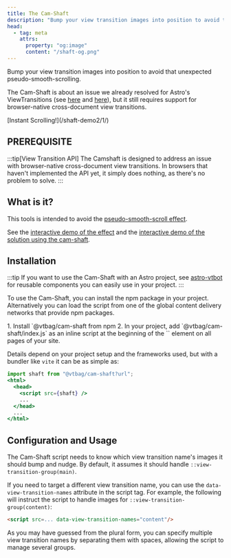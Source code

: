 ```yaml
---
title: The Cam-Shaft
description: "Bump your view transition images into position to avoid that unexpected pseudo-smooth-scrolling."
head:
  - tag: meta
    attrs:
      property: "og:image"
      content: "/shaft-og.png"
---
```


<Logo alt="The Cam-Shaft" image={shaft}>
Bump your view transition images into position to avoid that unexpected pseudo-smooth-scrolling.

The Cam-Shaft is about an issue we already resolved for Astro's ViewTransitions (see [here](https://events-3bg.pages.dev/jotter/starlight/inner-workings/transitions/#the-pseudo-scrolling-main-area) and [here](https://events-3bg.pages.dev/library/PageOffset/)), but it still requires support for browser-native cross-document view transitions.

</Logo>
<CTA>[Instant Scrolling!](/shaft-demo2/1/)</CTA>

## PREREQUISITE

:::tip[View Transition API]
The Camshaft is designed to address an issue with browser-native cross-document view transitions. In browsers that haven't implemented the API yet, it simply does nothing, as there's no problem to solve.
:::


## What is it?

This tools is intended to avoid the [pseudo-smooth-scroll effect](/tips/pseudo-smooth-scrolling/).

See the [interactive demo of the effect](/shaft-demo/1/) and the [interactive demo of the solution using the cam-shaft](/shaft-demo2/1/).


## Installation
:::tip
If you want to use the Cam-Shaft with an Astro project, see [astro-vtbot](https://events-3bg.pages.dev/library/CamShaft/) for reusable components you can easily use in your project.
:::

To use the Cam-Shaft, you can install the npm package in your project. Alternatively you can load the script from one of the global content delivery networks that provide npm packages.

<Steps>
1. Install `@vtbag/cam-shaft from npm
2. In your project, add `@vtbag/cam-shaft/index.js` as an inline script at the beginning of the `<head>` element on all pages of your site.
</Steps>

Details depend on your project setup and the frameworks used, but with a bundler like `vite` it can be as simple as:

```jsx
import shaft from "@vtbag/cam-shaft?url";
<html>
  <head>
    <script src={shaft} />
    ...
  </head>
  ...
</html>
```

## Configuration and Usage

The Cam-Shaft script needs to know which view transition name's images it should bump and nudge. By default, it assumes it should handle `::view-transition-group(main)`.

If you need to target a different view transition name, you can use the `data-view-transition-names` attribute in the script tag. For example, the following will instruct the script to handle images for `::view-transition-group(content)`:

```html
<script src=... data-view-transition-names="content"/>
```

As you may have guessed from the plural form, you can specify multiple view transition names by separating them with spaces, allowing the script to manage several groups.

